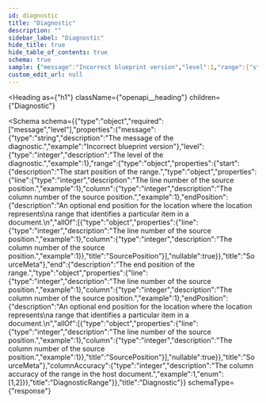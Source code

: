 ```yaml
---
id: diagnostic
title: "Diagnostic"
description: ""
sidebar_label: "Diagnostic"
hide_title: true
hide_table_of_contents: true
schema: true
sample: {"message":"Incorrect blueprint version","level":1,"range":{"start":{"line":1,"column":1,"endPosition":{"line":1,"column":1}},"end":{"line":1,"column":1,"endPosition":{"line":1,"column":1}},"columnAccuracy":1}}
custom_edit_url: null
---
```



<Heading
  as={"h1"}
  className={"openapi__heading"}
  children={"Diagnostic"}
>
</Heading>





<Schema
  schema={{"type":"object","required":["message","level"],"properties":{"message":{"type":"string","description":"The message of the diagnostic.","example":"Incorrect blueprint version"},"level":{"type":"integer","description":"The level of the diagnostic.","example":1},"range":{"type":"object","properties":{"start":{"description":"The start position of the range.","type":"object","properties":{"line":{"type":"integer","description":"The line number of the source position.","example":1},"column":{"type":"integer","description":"The column number of the source position.","example":1},"endPosition":{"description":"An optional end position for the location where the location represents\na range that identifies a particular item in a document.\n","allOf":[{"type":"object","properties":{"line":{"type":"integer","description":"The line number of the source position.","example":1},"column":{"type":"integer","description":"The column number of the source position.","example":1}},"title":"SourcePosition"}],"nullable":true}},"title":"SourceMeta"},"end":{"description":"The end position of the range.","type":"object","properties":{"line":{"type":"integer","description":"The line number of the source position.","example":1},"column":{"type":"integer","description":"The column number of the source position.","example":1},"endPosition":{"description":"An optional end position for the location where the location represents\na range that identifies a particular item in a document.\n","allOf":[{"type":"object","properties":{"line":{"type":"integer","description":"The line number of the source position.","example":1},"column":{"type":"integer","description":"The column number of the source position.","example":1}},"title":"SourcePosition"}],"nullable":true}},"title":"SourceMeta"},"columnAccuracy":{"type":"integer","description":"The column accuracy of the range in the host document.","example":1,"enum":[1,2]}},"title":"DiagnosticRange"}},"title":"Diagnostic"}}
  schemaType={"response"}
>
  
</Schema>
            
